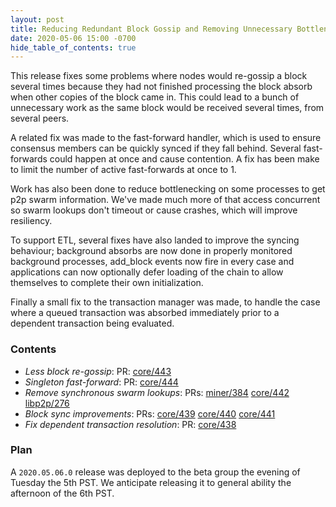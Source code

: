 ```yaml
---
layout: post
title: Reducing Redundant Block Gossip and Removing Unnecessary Bottlenecks
date: 2020-05-06 15:00 -0700
hide_table_of_contents: true
---
```


This release fixes some problems where nodes would re-gossip a block several times because they had
not finished processing the block absorb when other copies of the block came in. This could lead to
a bunch of unnecessary work as the same block would be received several times, from several peers.

<!--truncate-->

A related fix was made to the fast-forward handler, which is used to ensure consensus members can be
quickly synced if they fall behind. Several fast-forwards could happen at once and cause contention.
A fix has been make to limit the number of active fast-forwards at once to 1.

Work has also been done to reduce bottlenecking on some processes to get p2p swarm information.
We've made much more of that access concurrent so swarm lookups don't timeout or cause crashes,
which will improve resiliency.

To support ETL, several fixes have also landed to improve the syncing behaviour; background absorbs
are now done in properly monitored background processes, add_block events now fire in every case and
applications can now optionally defer loading of the chain to allow themselves to complete their own
initialization.

Finally a small fix to the transaction manager was made, to handle the case where a queued
transaction was absorbed immediately prior to a dependent transaction being evaluated.

### Contents

- _Less block re-gossip_: PR: [core/443](https://github.com/helium/blockchain-core/pull/443)
- _Singleton fast-forward_: PR: [core/444](https://github.com/helium/blockchain-core/pull/444)
- _Remove synchronous swarm lookups_: PRs: [miner/384](https://github.com/helium/miner/pull/384)
  [core/442](https://github.com/helium/blockchain-core/pull/442)
  [libp2p/276](https://github.com/helium/erlang-libp2p/pulls/276)
- _Block sync improvements_: PRs: [core/439](https://github.com/helium/blockchain-core/pull/439)
  [core/440](https://github.com/helium/blockchain-core/pull/440)
  [core/441](https://github.com/helium/blockchain-core/pull/441)
- _Fix dependent transaction resolution_: PR:
  [core/438](https://github.com/helium/blockchain-core/pull/438)

### Plan

A `2020.05.06.0` release was deployed to the beta group the evening of Tuesday the 5th PST. We
anticipate releasing it to general ability the afternoon of the 6th PST.

